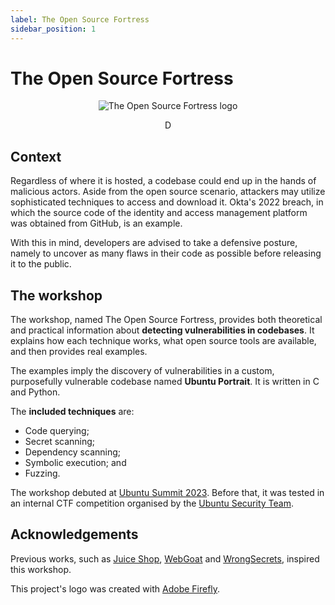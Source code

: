 ```yaml
---
label: The Open Source Fortress
sidebar_position: 1
---
```


# The Open Source Fortress

<!--
    Keep this content syced with README.md. Do the following modifications:
    - Remove the title immediately after the logo;
    - Replace the title of the "The Open Source Fortress" section with "The workshop"; and
    - Remove the "Wiki" section.
-->


<p align="center">
    <img src={Logo} class="logo" alt="The Open Source Fortress logo" style={{width: 256}}/>
</p>
<p align="center" float="left">
    <a href="https://github.com/iosifache/oss_fortress/packages">
      <img src="https://img.shields.io/badge/Docker_images-GHCR-blue?logo=docker" height="17" alt="Docker image: GHCR"/>
    </a>
</p>

## Context

Regardless of where it is hosted, a codebase could end up in the hands of malicious actors. Aside from the open source scenario, attackers may utilize sophisticated techniques to access and download it. Okta's 2022 breach, in which the source code of the identity and access management platform was obtained from GitHub, is an example.

With this in mind, developers are advised to take a defensive posture, namely to uncover as many flaws in their code as possible before releasing it to the public.

## The workshop

The workshop, named The Open Source Fortress, provides both theoretical and practical information about **detecting vulnerabilities in codebases**. It explains how each technique works, what open source tools are available, and then provides real examples.

The examples imply the discovery of vulnerabilities in a custom, purposefully vulnerable codebase named **Ubuntu Portrait**. It is written in C and Python.

The **included techniques** are:
- Code querying;
- Secret scanning;
- Dependency scanning;
- Symbolic execution; and
- Fuzzing.

The workshop debuted at [Ubuntu Summit 2023](https://events.canonical.com/event/31/contributions/219). Before that, it was tested in an internal CTF competition organised by the [Ubuntu Security Team](https://wiki.ubuntu.com/SecurityTeam).

## Acknowledgements

Previous works, such as [Juice Shop](https://owasp.org/www-project-juice-shop), [WebGoat](https://github.com/WebGoat/WebGoat) and [WrongSecrets](https://owasp.org/www-project-juice-shop), inspired this workshop.

This project's logo was created with [Adobe Firefly](https://firefly.adobe.com).
